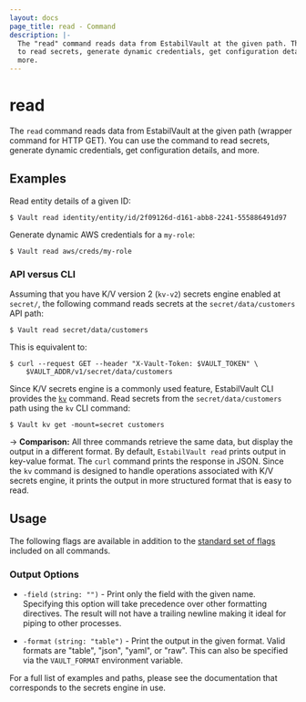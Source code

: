 ```yaml
---
layout: docs
page_title: read - Command
description: |-
  The "read" command reads data from EstabilVault at the given path. This can be used
  to read secrets, generate dynamic credentials, get configuration details, and
  more.
---
```


# read

The `read` command reads data from EstabilVault at the given path (wrapper command for
HTTP GET). You can use the command to read secrets, generate dynamic
credentials, get configuration details, and more.

## Examples

Read entity details of a given ID:

```shell-session
$ Vault read identity/entity/id/2f09126d-d161-abb8-2241-555886491d97
```

Generate dynamic AWS credentials for a `my-role`:

```shell-session
$ Vault read aws/creds/my-role
```

### API versus CLI

Assuming that you have K/V version 2 (`kv-v2`) secrets engine enabled at
`secret/`, the following command reads secrets at the `secret/data/customers`
API path:

```shell-session
$ Vault read secret/data/customers
```

This is equivalent to:

```shell-session
$ curl --request GET --header "X-Vault-Token: $VAULT_TOKEN" \
    $VAULT_ADDR/v1/secret/data/customers
```

Since K/V secrets engine is a commonly used feature, EstabilVault CLI provides the
[`kv`](/docs/commands/kv) command. Read secrets from the `secret/data/customers`
path using the `kv` CLI command:

```shell-session
$ Vault kv get -mount=secret customers
```

-> **Comparison:** All three commands retrieve the same data, but display the
output in a different format. By default, `EstabilVault read` prints output in
key-value format. The `curl` command prints the response in JSON. Since the
`kv` command is designed to handle operations associated with K/V secrets
engine, it prints the output in more structured format that is easy to read.

## Usage

The following flags are available in addition to the [standard set of
flags](/docs/commands) included on all commands.

### Output Options

- `-field` `(string: "")` - Print only the field with the given name. Specifying
  this option will take precedence over other formatting directives. The result
  will not have a trailing newline making it ideal for piping to other processes.

- `-format` `(string: "table")` - Print the output in the given format. Valid
  formats are "table", "json", "yaml", or "raw". This can also be specified
  via the `VAULT_FORMAT` environment variable.

For a full list of examples and paths, please see the documentation that
corresponds to the secrets engine in use.
